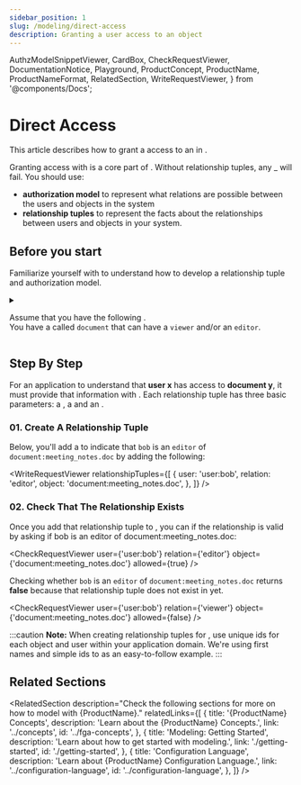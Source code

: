```yaml
---
sidebar_position: 1
slug: /modeling/direct-access
description: Granting a user access to an object
---
```


  AuthzModelSnippetViewer,
  CardBox,
  CheckRequestViewer,
  DocumentationNotice,
  Playground,
  ProductConcept,
  ProductName,
  ProductNameFormat,
  RelatedSection,
  WriteRequestViewer,
} from '@components/Docs';

# Direct Access

<DocumentationNotice />

This article describes how to grant a <ProductConcept section="what-is-a-user" linkName="user" /> access to an <ProductConcept section="what-is-an-object" linkName="object" /> in <ProductName format={ProductNameFormat.ProductLink}/>.

<CardBox title="When to use" appearance="filled">

Granting access with <ProductConcept section="what-is-a-relationship-tuple" linkName="relationship tuples" /> is a core part of <ProductName format={ProductNameFormat.ShortForm}/>. Without relationship tuples, any <ProductConcept section="what-is-a-check-request" linkName="checks" />_ will fail. You should use:

- **authorization model** to represent what relations are possible between the users and objects in the system
- **relationship tuples** to represent the facts about the relationships between users and objects in your system.

</CardBox>

## Before you start

Familiarize yourself with <ProductConcept/> to understand how to develop a relationship tuple and authorization model.

<details>
<summary>

Assume that you have the following <ProductConcept section="what-is-an-authorization-model" linkName="authorization model" />.<br />
You have a <ProductConcept section="what-is-a-type" linkName="type" /> called `document` that can have a `viewer` and/or an `editor`.

</summary>

<AuthzModelSnippetViewer
  configuration={{
    schema_version: '1.1',
    type_definitions: [
      {
        type: 'user',
      },
      {
        type: 'document',
        relations: {
          viewer: {
            this: {},
          },
          editor: {
            this: {},
          },
        },
        metadata: {
          relations: {
            viewer: { directly_related_user_types: [{ type: 'user' }] },
            editor: { directly_related_user_types: [{ type: 'user' }] },
          },
        },
      },
    ],
  }}
/>

<hr />

In addition, you will need to know the following:

### <ProductName format={ProductNameFormat.ShortForm}/> Concepts

- A <ProductConcept section="what-is-a-type" linkName="Type" />: a class of objects that have similar characteristics
- A <ProductConcept section="what-is-a-user" linkName="User" />: an entity in the system that can be related to an object
- A <ProductConcept section="what-is-a-relation" linkName="Relation" />: a string defined in the type definition of an authorization model that defines the possibility of a relationship between an object of the same type as the type definition and a user in the system
- An <ProductConcept section="what-is-an-object" linkName="Object" />: represents an entity in the system. Users' relationships to it can be define through relationship tuples and the authorization model
- A <ProductConcept section="what-is-a-relationship-tuple" linkName="Relationship Tuple" />: a grouping consisting of a user, a relation and an object stored in <ProductName format={ProductNameFormat.ShortForm}/>

</details>

<Playground />

## Step By Step

For an application to understand that **user x** has access to **document y**, it must provide <ProductName format={ProductNameFormat.LongForm}/> that information with <ProductConcept section="what-is-a-relationship-tuple" linkName="relationship tuples" />.
Each relationship tuple has three basic parameters: a **<ProductConcept section="what-is-a-user" linkName="user" />**, a **<ProductConcept section="what-is-a-relation" linkName="relation" />** and an **<ProductConcept section="what-is-an-object" linkName="object" />**.

### 01. Create A Relationship Tuple

Below, you'll add a _<ProductConcept section="what-is-a-relationship-tuple" linkName="relationship tuple" />_ to indicate that `bob` is an `editor` of `document:meeting_notes.doc` by adding the following:

<WriteRequestViewer
  relationshipTuples={[
    {
      user: 'user:bob',
      relation: 'editor',
      object: 'document:meeting_notes.doc',
    },
  ]}
/>

### 02. Check That The Relationship Exists

Once you add that relationship tuple to <ProductName format={ProductNameFormat.ShortForm} />, you can <ProductConcept section="what-is-a-check-request" linkName="check" /> if the relationship is valid by asking if bob is an editor of document:meeting_notes.doc:

<CheckRequestViewer user={'user:bob'} relation={'editor'} object={'document:meeting_notes.doc'} allowed={true} />

Checking whether `bob` is an `editor` of `document:meeting_notes.doc` returns **false** because that relationship tuple does not exist in <ProductName format={ProductNameFormat.ShortForm}/> yet.

<CheckRequestViewer user={'user:bob'} relation={'viewer'} object={'document:meeting_notes.doc'} allowed={false} />

:::caution
**Note:** When creating relationship tuples for <ProductName format={ProductNameFormat.LongForm}/>, use unique ids for each object and user within your application domain. We're using first names and simple ids to as an easy-to-follow example.
:::

## Related Sections

<RelatedSection
  description="Check the following sections for more on how to model with {ProductName}."
  relatedLinks={[
    {
      title: '{ProductName} Concepts',
      description: 'Learn about the {ProductName} Concepts.',
      link: '../concepts',
      id: '../fga-concepts',
    },
    {
      title: 'Modeling: Getting Started',
      description: 'Learn about how to get started with modeling.',
      link: './getting-started',
      id: './getting-started',
    },
    {
      title: 'Configuration Language',
      description: 'Learn about {ProductName} Configuration Language.',
      link: '../configuration-language',
      id: '../configuration-language',
    },
  ]}
/>
